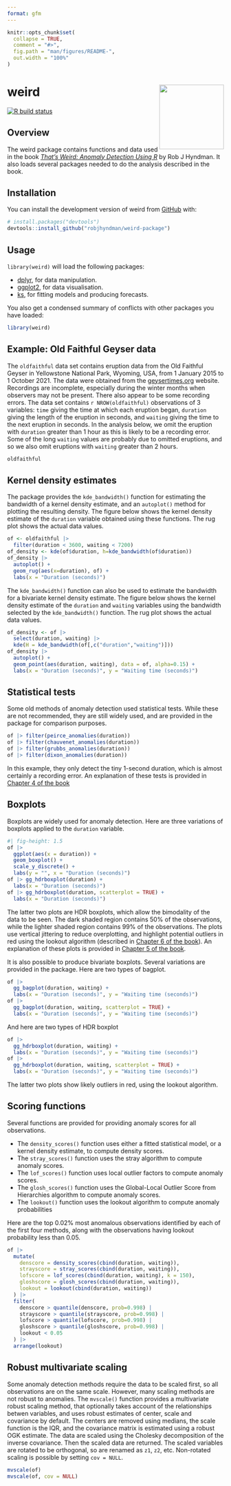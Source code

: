 ```yaml
---
format: gfm
---
```


<!-- README.md is generated from README.qmd. Please edit that file -->

```r
knitr::opts_chunk$set(
  collapse = TRUE,
  comment = "#>",
  fig.path = "man/figures/README-",
  out.width = "100%"
)
```

# weird  <img src="man/figures/weird-hex.png" align="right" width = 150 />

<!-- badges: start -->
[![R build status](https://github.com/robjhyndman/weird-package/workflows/R-CMD-check/badge.svg)](https://github.com/robjhyndman/weird-package/actions)
<!-- badges: end -->

## Overview

The weird package contains functions and data used in the book [*That's Weird: Anomaly Detection Using R*](https://OTexts.com/weird/) by Rob J Hyndman. It also loads several packages needed to do the analysis described in the book. 

## Installation

You can install the development version of weird from [GitHub](https://github.com/) with:

``` r
# install.packages("devtools")
devtools::install_github("robjhyndman/weird-package")
```

## Usage

`library(weird)` will load the following packages:

* [dplyr](https://dplyr.tidyverse.org), for data manipulation.
* [ggplot2](https://ggplot2.tidyverse.org), for data visualisation.
* [ks](https://cran.r-project.org/package=ks), for fitting models and producing forecasts.

You also get a condensed summary of conflicts with other packages you have loaded:

```r
library(weird)
```


## Example: Old Faithful Geyser data

The `oldfaithful` data set contains eruption data from the Old Faithful Geyser in Yellowstone National Park, Wyoming, USA, from 1 January 2015 to 1 October 2021. The data were obtained from the [geysertimes.org](https://geysertimes.org) website. Recordings are incomplete, especially during the winter months when observers may not be present. There also appear to be some recording errors. The data set contains `r NROW(oldfaithful)` observations of 3 variables: `time` giving the time at which each eruption began, `duration` giving the length of the eruption in seconds, and `waiting` giving the time to the next eruption in seconds. In the analysis below, we omit the eruption with `duration` greater than 1 hour as this is likely to be a recording error. Some of the long `waiting` values are probably due to omitted eruptions, and so we also omit eruptions with `waiting` greater than 2 hours.

```r
oldfaithful
```

## Kernel density estimates

The package provides the `kde_bandwidth()` function for estimating the bandwidth of a kernel density estimate, and an `autoplot()` method for plotting the resulting density. The figure below shows the kernel density estimate of the `duration` variable obtained using these functions. The rug plot shows the actual data values.

```r
of <- oldfaithful |>
  filter(duration < 3600, waiting < 7200)
of_density <- kde(of$duration, h=kde_bandwidth(of$duration))
of_density |>
  autoplot() +
  geom_rug(aes(x=duration), of) +
  labs(x = "Duration (seconds)")
```

The `kde_bandwidth()` function can also be used to estimate the bandwidth for a bivariate kernel density estimate. The figure below shows the kernel density estimate of the `duration` and `waiting` variables using the bandwidth selected by the `kde_bandwidth()` function. The rug plot shows the actual data values.

```r
of_density <- of |>
  select(duration, waiting) |> 
  kde(H = kde_bandwidth(of[,c("duration","waiting")]))
of_density |>
  autoplot() +
  geom_point(aes(duration, waiting), data = of, alpha=0.15) +
  labs(x = "Duration (seconds)", y = "Waiting time (seconds)")
```

## Statistical tests

Some old methods of anomaly detection used statistical tests. While these are not recommended, they are still widely used, and are provided in the package for comparison purposes.

```r
of |> filter(peirce_anomalies(duration))
of |> filter(chauvenet_anomalies(duration))
of |> filter(grubbs_anomalies(duration))
of |> filter(dixon_anomalies(duration))
```

In this example, they only detect the tiny 1-second duration, which is almost certainly a recording error. An explanation of these tests is provided in [Chapter 4 of the book](https://otexts.com/weird/04-tests.html)

## Boxplots

Boxplots are widely used for anomaly detection. Here are three variations of boxplots applied to the `duration` variable.

```r
#| fig-height: 1.5
of |>
  ggplot(aes(x = duration)) +
  geom_boxplot() +
  scale_y_discrete() +
  labs(y = "", x = "Duration (seconds)")
of |> gg_hdrboxplot(duration) +
  labs(x = "Duration (seconds)")
of |> gg_hdrboxplot(duration, scatterplot = TRUE) +
  labs(x = "Duration (seconds)")
```

The latter two plots are HDR boxplots, which allow the bimodality of the data to be seen. The dark shaded region contains 50% of the observations, while the lighter shaded region contains 99% of the observations. The plots use vertical jittering to reduce overplotting, and highlight potential outliers in red using the lookout algorithm (described in [Chapter 6 of the book](https://otexts.com/weird/06-density.html)). An explanation of these plots is provided in [Chapter 5 of the book](https://otexts.com/weird/05-boxplots.html).

It is also possible to produce bivariate boxplots. Several variations are provided in the package. Here are two types of bagplot.

```r
of |>
  gg_bagplot(duration, waiting) +
  labs(x = "Duration (seconds)", y = "Waiting time (seconds)")
of |>
  gg_bagplot(duration, waiting, scatterplot = TRUE) +
  labs(x = "Duration (seconds)", y = "Waiting time (seconds)")
```

And here are two types of HDR boxplot

```r
of |> 
  gg_hdrboxplot(duration, waiting) +
  labs(x = "Duration (seconds)", y = "Waiting time (seconds)") 
of |> 
  gg_hdrboxplot(duration, waiting, scatterplot = TRUE) +
  labs(x = "Duration (seconds)", y = "Waiting time (seconds)") 
```

The latter two plots show likely outliers in red, using the lookout algorithm.

## Scoring functions

Several functions are provided for providing anomaly scores for all observations. 

* The `density_scores()` function uses either a fitted statistical model, or a kernel density estimate, to compute density scores.
* The `stray_scores()` function uses the stray algorithm to compute anomaly scores.
* The `lof_scores()` function uses local outlier factors to compute anomaly scores.
* The `glosh_scores()` function uses the Global-Local Outlier Score from Hierarchies algorithm to compute anomaly scores.
* The `lookout()` function uses the lookout algorithm to compute anomaly probabilities

Here are the top 0.02% most anomalous observations identified by each of the first four methods, along with the observations having lookout probability less than 0.05.

```r
of |>
  mutate(
    denscore = density_scores(cbind(duration, waiting)),
    strayscore = stray_scores(cbind(duration, waiting)),
    lofscore = lof_scores(cbind(duration, waiting), k = 150),
    gloshscore = glosh_scores(cbind(duration, waiting)),
    lookout = lookout(cbind(duration, waiting))
  ) |> 
  filter(
    denscore > quantile(denscore, prob=0.998) |
    strayscore > quantile(strayscore, prob=0.998) |
    lofscore > quantile(lofscore, prob=0.998) |
    gloshscore > quantile(gloshscore, prob=0.998) |
    lookout < 0.05
  ) |> 
  arrange(lookout)
```

## Robust multivariate scaling

Some anomaly detection methods require the data to be scaled first, so all observations are on the same scale. However, many scaling methods are not robust to anomalies. The `mvscale()` function provides a multivariate robust scaling method, that optionally takes account of the relationships betwen variables, and uses robust estimates of center, scale and covariance by default. The centers are removed using medians, the scale function is the IQR, and the covariance matrix is estimated using a robust OGK estimate. The data are scaled using the Cholesky decomposition of the inverse covariance. Then the scaled data are returned. The scaled variables are rotated to be orthogonal, so are renamed as `z1`, `z2`, etc. Non-rotated scaling is possible by setting `cov = NULL`.

```r
mvscale(of)
mvscale(of, cov = NULL)
```
